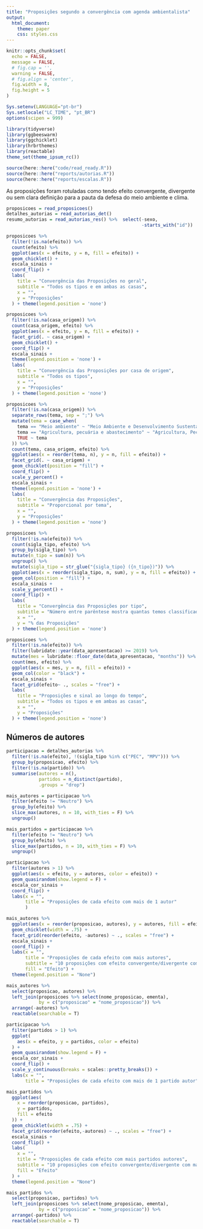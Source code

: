 ```yaml
---
title: "Proposições segundo a convergência com agenda ambientalista"
output:
  html_document:
    theme: paper
    css: styles.css
---
```


```r
knitr::opts_chunk$set(
  echo = FALSE,
  message = FALSE,
  # fig.cap = '',
  warning = FALSE,
  # fig.align = 'center',
  fig.width = 8,
  fig.height = 5
)

Sys.setenv(LANGUAGE="pt-br")
Sys.setlocale("LC_TIME", "pt_BR")
options(scipen = 999)
```

```r
library(tidyverse)
library(ggbeeswarm)
library(ggchicklet)
library(hrbrthemes)
library(reactable)
theme_set(theme_ipsum_rc())

source(here::here("code/read_ready.R"))
source(here::here("reports/autorias.R"))
source(here::here("reports/escalas.R"))
```

As proposições foram rotuladas como tendo efeito convergente, divergente ou sem clara definição para a pauta da defesa do meio ambiente e clima. 

```r
proposicoes = read_proposicoes() 
detalhes_autorias = read_autorias_det()
resumo_autorias = read_autorias_res() %>%  select(-sexo,
                                                  -starts_with("id"))
```


```r
proposicoes %>%
  filter(!is.na(efeito)) %>% 
  count(efeito) %>%
  ggplot(aes(x = efeito, y = n, fill = efeito)) +
  geom_chicklet() +
  escala_sinais +
  coord_flip() +
  labs(
    title = "Convergência das Proposições no geral",
    subtitle = "Todos os tipos e em ambas as casas",
    x = "",
    y = "Proposições"
  ) + theme(legend.position = 'none')
```


```r
proposicoes %>% 
  filter(!is.na(casa_origem)) %>% 
  count(casa_origem, efeito) %>% 
  ggplot(aes(x = efeito, y = n, fill = efeito)) + 
  facet_grid(. ~ casa_origem) + 
  geom_chicklet() +
  coord_flip() + 
  escala_sinais +
  theme(legend.position = 'none') + 
  labs(
    title = "Convergência das Proposições por casa de origem",
    subtitle = "Todos os tipos",
    x = "",
    y = "Proposições"
  ) + theme(legend.position = 'none')
```

```r
proposicoes %>% 
  filter(!is.na(casa_origem)) %>% 
  separate_rows(tema, sep = ";") %>%
  mutate(tema = case_when(
    tema == "Meio ambiente" ~ "Meio Ambiente e Desenvolvimento Sustentável", 
    tema == "Agricultura, pecuária e abastecimento" ~ "Agricultura, Pecuária, Pesca e Extrativismo", 
    TRUE ~ tema 
  )) %>% 
  count(tema, casa_origem, efeito) %>% 
  ggplot(aes(x = reorder(tema, n), y = n, fill = efeito)) + 
  facet_grid(. ~ casa_origem) + 
  geom_chicklet(position = "fill") +
  coord_flip() + 
  scale_y_percent() +
  escala_sinais +
  theme(legend.position = 'none') + 
  labs(
    title = "Convergência das Proposições",
    subtitle = "Proporcional por tema",
    x = "",
    y = "Proposições"
  ) + theme(legend.position = 'none')
```


```r
proposicoes %>% 
  filter(!is.na(efeito)) %>% 
  count(sigla_tipo, efeito) %>% 
  group_by(sigla_tipo) %>% 
  mutate(n_tipo = sum(n)) %>% 
  ungroup() %>% 
  mutate(sigla_tipo = str_glue("{sigla_tipo} ({n_tipo})")) %>% 
  ggplot(aes(x = reorder(sigla_tipo, n, sum), y = n, fill = efeito)) + 
  geom_col(position = "fill") + 
  escala_sinais +
  scale_y_percent() + 
  coord_flip() + 
  labs(
    title = "Convergência das Proposições por tipo",
    subtitle = "Número entre parêntese mostra quantas temos classificadas do tipo",
    x = "",
    y = "% das Proposições"
  ) + theme(legend.position = 'none')
```

```r
proposicoes %>% 
  filter(!is.na(efeito)) %>% 
  filter(lubridate::year(data_apresentacao) >= 2019) %>% 
  mutate(mes = lubridate::floor_date(data_apresentacao, "months")) %>% 
  count(mes, efeito) %>% 
  ggplot(aes(x = mes, y = n, fill = efeito)) + 
  geom_col(color = "black") + 
  escala_sinais + 
  facet_grid(efeito~ ., scales = "free") + 
  labs(
    title = "Proposições e sinal ao longo do tempo",
    subtitle = "Todos os tipos e em ambas as casas",
    x = "",
    y = "Proposições"
  ) + theme(legend.position = 'none')
```

## Números de autores

```r
participacao = detalhes_autorias %>%
  filter(!is.na(efeito), !(sigla_tipo %in% c("PEC", "MPV"))) %>% 
  group_by(proposicao, efeito) %>% 
  filter(!is.na(partido)) %>% 
  summarise(autores = n(), 
            partidos = n_distinct(partido), 
            .groups = "drop")

mais_autores = participacao %>% 
  filter(efeito != "Neutro") %>% 
  group_by(efeito) %>% 
  slice_max(autores, n = 10, with_ties = F) %>% 
  ungroup()

mais_partidos = participacao %>% 
  filter(efeito != "Neutro") %>% 
  group_by(efeito) %>% 
  slice_max(partidos, n = 10, with_ties = F) %>% 
  ungroup()
```

```r
participacao %>% 
  filter(autores > 1) %>% 
  ggplot(aes(x = efeito, y = autores, color = efeito)) + 
  geom_quasirandom(show.legend = F) + 
  escala_cor_sinais +
  coord_flip() + 
  labs(x = "", 
       title = "Proposições de cada efeito com mais de 1 autor"
       )
```


```r
mais_autores %>% 
  ggplot(aes(x = reorder(proposicao, autores), y = autores, fill = efeito)) + 
  geom_chicklet(width = .75) +
  facet_grid(reorder(efeito, -autores) ~ ., scales = "free") + 
  escala_sinais + 
  coord_flip() + 
  labs(x = "", 
       title = "Proposições de cada efeito com mais autores",
       subtitle = "10 proposições com efeito convergente/divergente com mais autores",
       fill = "Efeito") + 
  theme(legend.position = "None")
```

```r
mais_autores %>% 
  select(proposicao, autores) %>% 
  left_join(proposicoes %>% select(nome_proposicao, ementa), 
            by = c("proposicao" = "nome_proposicao")) %>% 
  arrange(-autores) %>% 
  reactable(searchable = T)
```

```r
participacao %>%
  filter(partidos > 1) %>%
  ggplot(
    aes(x = efeito, y = partidos, color = efeito)
  ) +
  geom_quasirandom(show.legend = F) +
  escala_cor_sinais +
  coord_flip() +
  scale_y_continuous(breaks = scales::pretty_breaks()) +
  labs(x = "",
       title = "Proposições de cada efeito com mais de 1 partido autor")
```


```r
mais_partidos %>%
  ggplot(aes(
    x = reorder(proposicao, partidos),
    y = partidos,
    fill = efeito
  )) +
  geom_chicklet(width = .75) +
  facet_grid(reorder(efeito,-autores) ~ ., scales = "free") +
  escala_sinais +
  coord_flip() +
  labs(
    x = "",
    title = "Proposições de cada efeito com mais partidos autores",
    subtitle = "10 proposições com efeito convergente/divergente com mais partidos",
    fill = "Efeito"
  ) +
  theme(legend.position = "None")
```

```r
mais_partidos %>% 
  select(proposicao, partidos) %>% 
  left_join(proposicoes %>% select(nome_proposicao, ementa), 
            by = c("proposicao" = "nome_proposicao")) %>% 
  arrange(-partidos) %>% 
  reactable(searchable = T)
```

